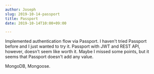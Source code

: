 ```yaml
---
author: Joseph
slug: 2019-10-14-passport
title: Passport
date: 2019-10-14T10:00+09:00

---
```

Implemented authentication flow via Passport. I haven't tried Passport before and I just wanted to try it. Passport with JWT and REST API, however, doesn't seem like worth it. Maybe I missed some points, but it seems that Passport doesn't add any value.

MongoDB, Mongoose.